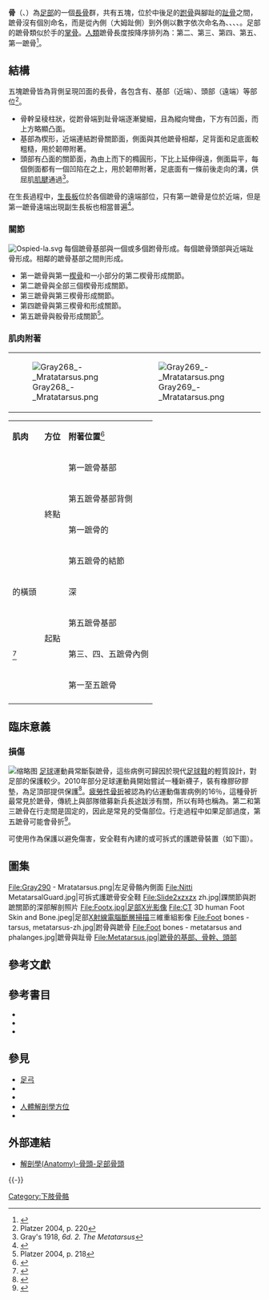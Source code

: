 {{medical}}
{{Infobox bone
| Name          = 蹠骨
| Latin         = Metatarsus<br />pl. ossa metatarsi (also: ossa metatarsalia)
| Image         = Metatarsal bones01 - superior view.png
| Caption       = 雙足骨骼足背面，綠色為蹠骨。
| Image2        = Gray291 - Metatarsus.png
| Caption2      = 左足骨骼外側面，紫色為蹠骨。
| Origins       =
| Insertions    =
| Articulations =
<!--
| MeshName          = Metatarsus 
| MeshNumber        = A01.378.610.250.300.480 
-->
}}

'''{{zy|蹠|zhí|ㄓˊ}}骨'''（{{Lang-en|Metatarsal bones}}、{{lang|en|Metatarsus}}）為[[足部|足部]]的一個[[長骨|長骨]]群，共有五塊，位於中後足的[[跗骨|跗骨]]與腳趾的[[趾骨|趾骨]]之間，蹠骨沒有個別命名，而是從內側（大姆趾側）到外側以數字依次命名為{{Le|第一蹠骨|First metatarsal bone}}、{{Le|第二蹠骨|Second metatarsal bone}}、{{Le|第三蹠骨|Third metatarsal bone}}、{{Le|第四蹠骨|Fourth metatarsal bone}}、{{Le|第五蹠骨|Fifth metatarsal bone}}。足部的蹠骨類似於手的[[掌骨|掌骨]]。[[人類|人類]]蹠骨長度按降序排列為：第二、第三、第四、第五、第一蹠骨<ref name="Bojsen246">{{cite book|last=Bojsen-Møller|first=Finn|last2=Simonsen|first2=Erik B.|last3=Tranum-Jensen|first3=Jørgen|year=2001|title=Bevægeapparatets anatomi|edition=12th|language=da|trans-title=Anatomy of the Locomotive Apparatus|isbn=978-87-628-0307-7|page=246}}</ref>。

== 結構 ==
五塊蹠骨皆為背側呈現凹面的長骨，各包含有{{Le|骨幹|Diaphysis}}、基部（近端）、頭部（遠端）等部位<ref name="Platzer-220">Platzer 2004, p. 220</ref>。
* 骨幹呈稜柱狀，從跗骨端到趾骨端逐漸變細，且為縱向彎曲，下方有凹面，而上方略顯凸面。
* 基部為楔形，近端連結跗骨關節面，側面與其他蹠骨相鄰，足背面和足底面較粗糙，用於韌帶附著。
* 頭部有凸面的關節面，為由上而下的橢圓形，下比上延伸得遠，側面扁平，每個側面都有一個凹陷在{{Le|結節|Tubercle (bone)}}之上，用於韌帶附著，足底面有一條前後走向的溝，供屈肌[[肌腱|肌腱]]通過<ref name="Grays-6d.2.">Gray's 1918, ''6d. 2. The Metatarsus''</ref>。

在生長過程中，[[生長板|生長板]]位於各個蹠骨的遠端部位，只有第一蹠骨是位於近端，但是第一蹠骨遠端出現副生長板也相當普遍<ref name="MathisFrame1989">{{cite journal|title=Distal first metatarsal epiphysis. A common pediatric variant|url=https://archive.org/details/sim_journal-of-the-american-podiatric-medical-association_1989-08_79_8/page/375|first1=SK|last2=Frame|first2=BA|journal=Journal of the American Podiatric Medical Association|issue=8|doi=10.7547/87507315-79-8-375|year=1989|volume=79|pages=375–79|issn=8750-7315|last3=Smith|first3=CE|last1=Mathis}}</ref>。

=== 關節 ===
[[File:Ospied-la.svg|thumb]]
每個蹠骨基部與一個或多個跗骨形成{{Le|跗蹠關節|Tarsometatarsal joints}}。每個蹠骨頭部與近端趾骨形成{{Le|蹠趾關節|Metatarsophalangeal joints}}。相鄰的蹠骨基部之間則形成{{Le|蹠間關節|Intermetatarsal joints}}。

* 第一蹠骨與第一[[楔骨|楔骨]]和一小部分的第二楔骨形成關節。
* 第二蹠骨與全部三個楔骨形成關節。
* 第三蹠骨與第三楔骨形成關節。
* 第四蹠骨與第三楔骨和{{le|骰骨|Cuboid bone}}形成關節。
* 第五蹠骨與骰骨形成關節<ref name="Platzer-218">Platzer 2004, p. 218</ref>。
{{clear}}
=== 肌肉附著 ===
{|align=right
|-
| [[File:Gray268_-_Mratatarsus.png|thumb]] || [[File:Gray269_-_Mratatarsus.png|thumb]]
|}
{| class="sortable wikitable" 
| '''肌肉''' || '''方位''' || '''附著位置'''<ref name=Bojsen>{{cite book |last=Bojsen-Møller |first=Finn  |last2=Simonsen |first2=Erik B. |last3=Tranum-Jensen |first3=Jørgen| year=2001 |title=Bevægeapparatets anatomi |edition=12th |language=da |trans-title=Anatomy of the Locomotive Apparatus | isbn =978-87-628-0307-7|pages=364–67 }}</ref>
|- 
|{{Le|脛骨前肌|Tibialis anterior muscle}}|| rowspan="4" | 終點 || 第一蹠骨基部
|- 
|{{Le|腓骨第三肌|Peroneus tertius}}|| 第五蹠骨基部背側
|- 
|{{Le|腓骨長肌|Peroneus longus}}|| 第一蹠骨的{{Le|結節|Tubercle (bone)}}
|- 
|{{Le|腓骨短肌|Peroneous brevis}}|| 第五蹠骨的結節
|- 
|{{Le|內收拇趾肌|Adductor hallucis muscle}}的橫頭|| rowspan="4" | 起點 || 深{{Le|蹠骨橫韌帶|transverse metatarsal ligament}}
|- 
|{{Le|屈小趾短肌|Flexor digiti minimi brevis muscle (foot)}}|| 第五蹠骨基部
|- 
|{{Le|骨間蹠側肌|Plantar interossei muscles}}<ref>{{cite web |title=Mm. interossei plantares |url=http://terms.naer.edu.tw/detail/3171993/ |website=國家教育研究院 |accessdate=2020-03-16}}</ref>|| 第三、四、五蹠骨內側
|- 
|{{Le|骨間足背肌|Dorsal interossei of the foot}}||第一至五蹠骨
|-
|}

== 臨床意義 ==
=== 損傷 ===
[[File:FractureBaseof5th.png|缩略图]]
[[足球|足球]]運動員常斷裂蹠骨，這些病例可歸因於現代[[足球鞋|足球鞋]]的輕質設計，對足部的保護較少。2010年部分足球運動員開始嘗試一種新襪子，裝有橡膠矽膠墊，為足頂部提供保護<ref>{{cite web|title=Sock boffs may have cured metatarsal woes for Rooney and Co.|url=http://www.mirrorfootball.co.uk/news/Sock-boffs-may-have-cured-metatarsal-woes-for-Wayne-Rooney-and-Co-article649675.html|accessdate=12 December 2010|date=11 December 2010|last=Bill|first=Mills|publisher=www.mirrorfootball.co.uk|archive-url=https://web.archive.org/web/20101215001827/http://www.mirrorfootball.co.uk/news/Sock-boffs-may-have-cured-metatarsal-woes-for-Wayne-Rooney-and-Co-article649675.html|archive-date=2010-12-15|dead-url=yes}}</ref>。[[疲勞性骨折|疲勞性骨折]]被認為約佔運動傷害病例的16％，這種骨折最常見於蹠骨，傳統上與部隊徵募新兵長途跋涉有關，所以有時也稱為{{Le|行軍骨折|March fracture}}。第二和第三蹠骨在行走間是固定的，因此是常見的受傷部位。行走過程中如果足部過度{{le|旋前|Pronation}}，第五蹠骨可能會骨折<ref>{{cite web|title=Metatarsal Stress Fracture|url=http://www.emedicine.com/sports/topic81.htm|accessdate=2007-09-13|date=2005-11-23|last=Perron|first=Andrew D.}}</ref>。

可使用{{Le|安全鞋|Steel-toe boot}}作為保護以避免傷害，安全鞋有內建的或可拆式的護蹠骨裝置（如下圖）。

==圖集==
<gallery>
File:Gray290 - Mratatarsus.png|左足骨骼內側面
File:Nitti MetatarsalGuard.jpg|可拆式護蹠骨安全鞋
File:Slide2xzxzx zh.jpg|踝關節與跗蹠關節的深部解剖照片
File:Footx.jpg|足部[[醫學影像#X射線|X光影像]]
File:CT 3D human Foot Skin and Bone.jpeg|足部[[X射線電腦斷層掃描|X射線電腦斷層掃描]]三維重組影像
File:Foot bones - tarsus, metatarsus-zh.jpg|跗骨與蹠骨
File:Foot bones - metatarsus and phalanges.jpg|蹠骨與趾骨
File:Metatarsus.jpg|蹠骨的基部、骨幹、頭部
</gallery>

==參考文獻==
{{Reflist|2}}

== 參考書目 ==
{{refbegin}}
* {{cite book
| last  = Platzer | first = Werner
| title = Color Atlas of Human Anatomy, Vol. 1: Locomotor System
| year  = 2004 | edition = 5th | publisher = Thieme
| isbn  = 3-13-533305-1
}}
* {{cite book
| url       = http://www.bartleby.com/107/64.html
| title     = Anatomy of the Human Body | chapter = 6d. 2. The Metatarsus
| first     = Henry | last = Gray | authorlink = Henry Gray
| publisher = Bartleby.com | year = 1918
}}
*{{cite web |title=Ball of the Foot |url=http://terms.naer.edu.tw/detail/1294645/ |website=國家教育研究院 |accessdate=2020-03-11}}
{{refend}}

== 參見 ==
{{div col|2}}
*[[足弓|足弓]]
*{{Le|蹠骨球|Ball (foot)}}
*{{Le|骨骼解剖學術語|Anatomical terms of bone}}
*[[人體解剖學方位|人體解剖學方位]]
*{{Le|第五蹠骨基部骨折|Jones fracture}}
{{div col end}}

==外部連結==
*[http://smallcollation.blogspot.com/2013/01/anatomy_30.html 解剖學(Anatomy)-骨頭-足部骨頭] {{Wayback|url=http://smallcollation.blogspot.com/2013/01/anatomy_30.html |date=20131203013510 }}
{{-}}
{{人體系統與器官|state=collapsed}}
{{HumanBones|state=collapsed}}
{{下肢骨骼|state=collapsed}}

[[Category:下肢骨骼|Category:下肢骨骼]]